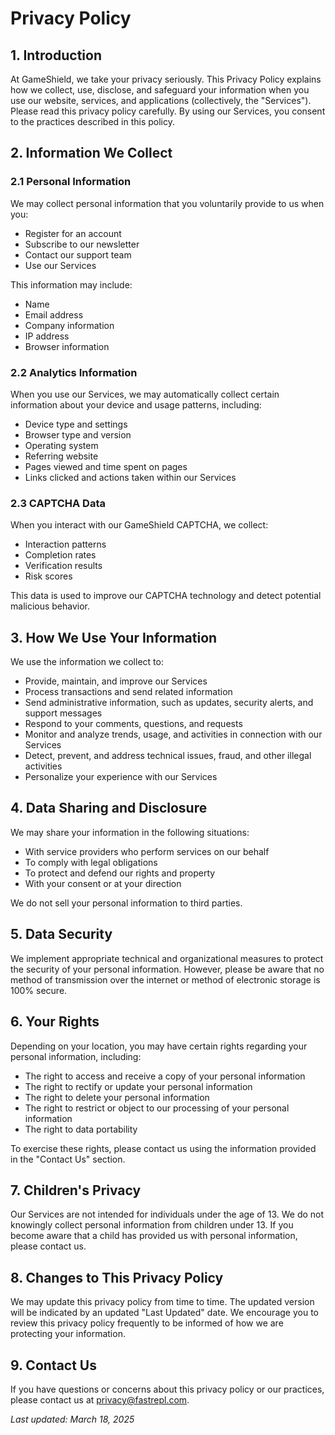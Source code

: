 # Privacy Policy

## 1. Introduction

At GameShield, we take your privacy seriously. This Privacy Policy explains how we collect, use, disclose, and safeguard your information when you use our website, services, and applications (collectively, the "Services"). Please read this privacy policy carefully. By using our Services, you consent to the practices described in this policy.

## 2. Information We Collect

### 2.1 Personal Information

We may collect personal information that you voluntarily provide to us when you:

- Register for an account
- Subscribe to our newsletter
- Contact our support team
- Use our Services

This information may include:

- Name
- Email address
- Company information
- IP address
- Browser information

### 2.2 Analytics Information

When you use our Services, we may automatically collect certain information about your device and usage patterns, including:

- Device type and settings
- Browser type and version
- Operating system
- Referring website
- Pages viewed and time spent on pages
- Links clicked and actions taken within our Services

### 2.3 CAPTCHA Data

When you interact with our GameShield CAPTCHA, we collect:

- Interaction patterns
- Completion rates
- Verification results
- Risk scores

This data is used to improve our CAPTCHA technology and detect potential malicious behavior.

## 3. How We Use Your Information

We use the information we collect to:

- Provide, maintain, and improve our Services
- Process transactions and send related information
- Send administrative information, such as updates, security alerts, and support messages
- Respond to your comments, questions, and requests
- Monitor and analyze trends, usage, and activities in connection with our Services
- Detect, prevent, and address technical issues, fraud, and other illegal activities
- Personalize your experience with our Services

## 4. Data Sharing and Disclosure

We may share your information in the following situations:

- With service providers who perform services on our behalf
- To comply with legal obligations
- To protect and defend our rights and property
- With your consent or at your direction

We do not sell your personal information to third parties.

## 5. Data Security

We implement appropriate technical and organizational measures to protect the security of your personal information. However, please be aware that no method of transmission over the internet or method of electronic storage is 100% secure.

## 6. Your Rights

Depending on your location, you may have certain rights regarding your personal information, including:

- The right to access and receive a copy of your personal information
- The right to rectify or update your personal information
- The right to delete your personal information
- The right to restrict or object to our processing of your personal information
- The right to data portability

To exercise these rights, please contact us using the information provided in the "Contact Us" section.

## 7. Children's Privacy

Our Services are not intended for individuals under the age of 13. We do not knowingly collect personal information from children under 13. If you become aware that a child has provided us with personal information, please contact us.

## 8. Changes to This Privacy Policy

We may update this privacy policy from time to time. The updated version will be indicated by an updated "Last Updated" date. We encourage you to review this privacy policy frequently to be informed of how we are protecting your information.

## 9. Contact Us

If you have questions or concerns about this privacy policy or our practices, please contact us at privacy@fastrepl.com.

_Last updated: March 18, 2025_

